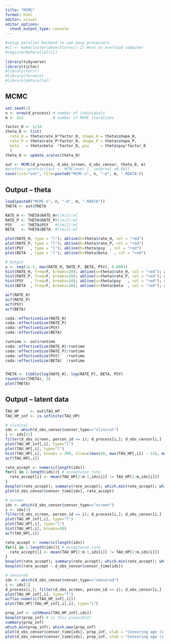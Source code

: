 ```yaml
---
title: "MCMC"
format: html
editor: visual
editor_options: 
  chunk_output_type: console
---
```


```r
#setup parallel backend to use many processors
#cl <- makeCluster(detectCores()-2) #not to overload computer
#registerDoParallel(cl)
  
library(tidyverse)
library(tictoc)
#library(furrr)
#library(foreach)
#library(doParallel)
```

## MCMC

```r
set.seed(1)
n <- nrow(d_process) # number of individuals
m <- 2e2             # number of MCMC iterations

factor_0 <- 1/10
theta_0 <- list(
  rate_H = theta$rate_H*factor_0, shape_H = theta$shape_H,
  rate_P = theta$rate_P*factor_0, shape_P = theta$shape_P,
  beta   = theta$beta  *factor_0, psy     = theta$psy*factor_0
  )
theta_0 <- update_scales(theta_0)

out <- MCMC(d_process, d_obs_screen, d_obs_censor, theta_0, m) 
#profvis::profvis({out <- MCMC(m=m) }, interval =0.001)
save(list="out", file=paste0("MCMC-n", n, "-m", m, ".RDATA"))
```

## Output -- theta

```r
load(paste0("MCMC-n", n, "-m", m, ".RDATA"))
THETA <- out$THETA

RATE_H <- THETA$RATE_H#[(m/2):m]
RATE_P <- THETA$RATE_P#[(m/2):m]
PSY    <- THETA$PSY   #[(m/2):m]
BETA   <- THETA$BETA  #[(m/2):m]

plot(RATE_H, type = "l"); abline(h=theta$rate_H, col = "red")
plot(RATE_P, type = "l"); abline(h=theta$rate_P, col = "red")
plot(PSY   , type = "l"); abline(h=theta$psy  , col = "red")
plot(BETA  , type = "l"); abline(h=theta$beta   , col = "red")

# Output
x <- seq(1e-5, max(RATE_H, RATE_P, BETA, PSY), 0.0001)
hist(RATE_H, freq=F, breaks=20); abline(v=theta$rate_H, col = "red"); abline(v=quantile(RATE_H, c(0.025, 0.975)), col = "grey"); lines(x, dgamma(x, prior$shape_H, prior$rate_H))
hist(RATE_P, freq=F, breaks=20); abline(v=theta$rate_P, col = "red"); abline(v=quantile(RATE_P, c(0.025, 0.975)), col = "grey");lines(x, dgamma(x, prior$shape_P, prior$rate_P))
hist(PSY   , freq=F, breaks=20); abline(v=theta$psy   , col = "red"); abline(v=quantile(PSY, c(0.025, 0.975)), col = "grey");lines(x, dbeta(x, prior$a_psy, prior$b_psy))
hist(BETA  , freq=F, breaks=20); abline(v=theta$beta  , col = "red"); abline(v=quantile(BETA, c(0.025, 0.975)), col = "grey");lines(x, dbeta(x, prior$a_beta, prior$b_beta))

acf(RATE_H)
acf(RATE_P)
acf(PSY)
acf(BETA)

coda::effectiveSize(RATE_H)
coda::effectiveSize(RATE_P)
coda::effectiveSize(PSY)
coda::effectiveSize(BETA)

runtime <- out$runtime
coda::effectiveSize(RATE_H)/runtime
coda::effectiveSize(RATE_P)/runtime
coda::effectiveSize(PSY)   /runtime
coda::effectiveSize(BETA)  /runtime


THETA <- tibble(log(RATE_H), log(RATE_P), BETA, PSY)
round(cor(THETA), 2)
plot(THETA)
```

## Output -- latent data

```r
TAU_HP     <- out$TAU_HP
TAU_HP_inf <- is.infinite(TAU_HP) 

# clinical
ids <- which(d_obs_censor$censor_type=="clinical")
i <- ids[21]
filter(d_obs_screen, person_id == i); d_process[i,]; d_obs_censor[i,]
plot(TAU_HP_inf[,i], type="l")
plot(TAU_HP[,i], type="l")
hist(TAU_HP[,i], breaks = 200, xlim=c(max(40, max(TAU_HP[,i]) - 15), max(TAU_HP[,i]))) # propose from truncated Weibull/triangular distribution instead of uniform?
acf(TAU_HP[,i])

rate_accept <- numeric(length(ids)) 
for(i in 1:length(ids)){ # acceptance rate
  rate_accept[i] <- mean(TAU_HP[2:m-1,ids[i]] != TAU_HP[2:m,ids[i]])
}
boxplot(rate_accept); summary(rate_accept); which.min(rate_accept); which.max(rate_accept)
plot(d_obs_censor$censor_time[ids], rate_accept)

# screen
ids <- which(d_obs_censor$censor_type=="screen")
i <- ids[1]
filter(d_obs_screen, person_id == i); d_process[i,]; d_obs_censor[i,]
plot(TAU_HP_inf[,i], type="l")
plot(TAU_HP[,i], type="l")
hist(TAU_HP[,i], breaks=50)
acf(TAU_HP[,i])

rate_accept <- numeric(length(ids)) 
for(i in 1:length(ids)){ # acceptance rate
  rate_accept[i] <- mean(TAU_HP[2:m-1,ids[i]] != TAU_HP[2:m,ids[i]])
}
boxplot(rate_accept); summary(rate_accept); which.min(rate_accept); which.max(rate_accept)
boxplot(rate_accept ~ d_obs_censor$censor_time[ids])

# censored
ids <- which(d_obs_censor$censor_type=="censored")
i <- ids[1]
d_process[i,]; filter(d_obs_screen, person_id == i); d_obs_censor[i,]
plot(TAU_HP_inf[,i], type="l")
acf(as.numeric(TAU_HP_inf[,i]))
plot(TAU_HP[!TAU_HP_inf[,i],i], type="l")

prop_inf <- colMeans(TAU_HP_inf[,ids])
boxplot(prop_inf) # is this plausible?
summary(prop_inf)
which.min(prop_inf); which.max(prop_inf)
plot(d_obs_censor$censor_time[ids], prop_inf, xlab = "Censoring age (c)", ylab = "Probability of (c<tau)")
plot(d_obs_censor$censor_time[ids], prop_inf, xlab = "Censoring age (c)", ylab = "Probability of (c<tau)", xlim=c(40,70))
```
